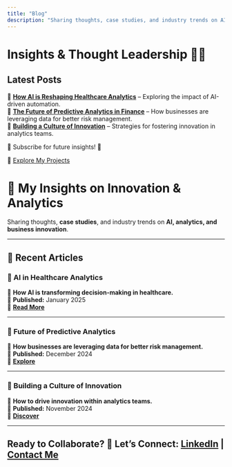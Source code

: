 ```yaml
---
title: "Blog"
description: "Sharing thoughts, case studies, and industry trends on AI, analytics, and business innovation."
---
```


# Insights & Thought Leadership 🧠📖

## **Latest Posts**

📌 [**How AI is Reshaping Healthcare Analytics**](#) – Exploring the impact of AI-driven automation.\
📌 [**The Future of Predictive Analytics in Finance**](#) – How businesses are leveraging data for better risk management.\
📌 [**Building a Culture of Innovation**](#) – Strategies for fostering innovation in analytics teams.

🔹 Subscribe for future insights! 🚀

🔗 [Explore My Projects](projects.qmd)

# **📝 My Insights on Innovation & Analytics**

::: animate.fadeIn
Sharing thoughts, **case studies**, and industry trends on **AI, analytics, and business innovation**.
:::

------------------------------------------------------------------------

## **📌 Recent Articles**

::: panel-tabset
### **🔹 AI in Healthcare Analytics**

📌 **How AI is transforming decision-making in healthcare.**\
📆 **Published:** January 2025\
🔗 [**Read More**](#)

------------------------------------------------------------------------

### **🔹 Future of Predictive Analytics**

📌 **How businesses are leveraging data for better risk management.**\
📆 **Published:** December 2024\
🔗 [**Explore**](#)

------------------------------------------------------------------------

### **🔹 Building a Culture of Innovation**

📌 **How to drive innovation within analytics teams.**\
📆 **Published:** November 2024\
🔗 [**Discover**](#)
:::

------------------------------------------------------------------------

## **Ready to Collaborate?** 📩 **Let’s Connect:** [LinkedIn](#) \| [Contact Me](contact_me.qmd)
